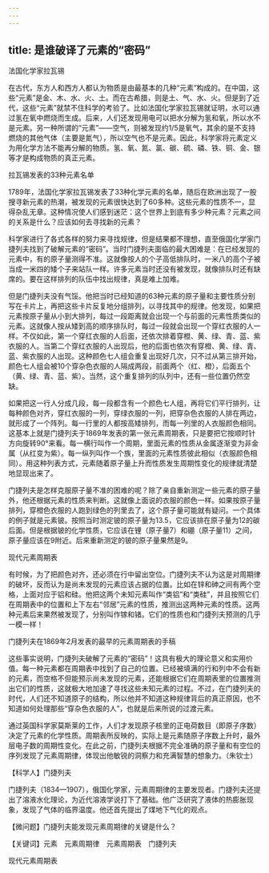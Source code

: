 ```yaml
---
---
---
```

title: 是谁破译了元素的“密码”
---




法国化学家拉瓦锡



在古代，东方人和西方人都认为物质是由最基本的几种“元素”构成的。在中国，这些“元素”是金、木、水、火、土。而在古希腊，则是土、气、水、火。但是到了近代，这些“元素”就禁不住科学的考验了。比如法国化学家拉瓦锡就证明，水可以通过氢在氧中燃烧而生成。后来，人们还发现用电可以把水分解为氢和氧，所以水不是元素。另一种所谓的“元素”——空气，则被发现约1/5是氧气，其余的是不支持燃烧的其他气体（主要是氮气），所以空气也不是元素。因此，科学家将元素定义为用化学方法不能再分解的物质。氢、氧、氮、氯、碳、硫、磷、铁、铜、金、银等才是构成物质的真正元素。

拉瓦锡发表的33种元素名单



1789年，法国化学家拉瓦锡发表了33种化学元素的名单，随后在欧洲出现了一股搜寻新元素的热潮，被发现的元素很快达到了60多种。这些元素的性质不一，显得杂乱无章。这种情况使人们感到迷茫：这个世界上到底有多少种元素？元素之间的关系是什么？应该如何去寻找新的元素？

科学家进行了各式各样的努力来寻找规律，但是结果都不理想，直至俄国化学家门捷列夫找到了破解元素的“密码”。当时门捷列夫面临的最大困难是：在已经发现的元素中，有的原子量测得不准。这就像按人的个子高低排队时，一米八的高个子被当成一米四的矮个子来站队一样。许多元素当时还没有被发现，就像排队时还有缺席的。要在这样排列的队伍中找出规律，真是难上加难。

但是门捷列夫没有气馁。他把当时已经知道的63种元素的原子量和主要性质分别写在卡片上，再把这些卡片反复地分组排列，以寻找其中的规律。他发现，如果把元素按原子量从小到大排列，每过一段距离就会出现一个与前面的元素性质类似的元素。这就像人按从矮到高的顺序排队时，每过一段就会出现一个穿红衣服的人一样。不仅如此，第一个穿红衣服的人后面，还依次排着穿橙、黄、绿、青、蓝、紫衣服的人。当第二个穿红衣服的人出现后，他的后面也依次有穿橙、黄、绿、青、蓝、紫衣服的人出现。这种颜色七人组会重复出现好几次，只不过从第三排开始，颜色七人组会被10个穿杂色衣服的人隔成两段，前面两个（红、橙），后面五个（黄、绿、青、蓝、紫）。当然，这个重复排列的队列中，还有一些位置仍然空缺。

如果把这一行人分成几段，每一段都含有一个颜色七人组，再将它们平行排列，让每种颜色对齐，穿红衣服的一列，穿绿衣服的一列，把穿杂色衣服的人排在两边，就形成了一个阵列。每一行里的人都按高矮排列，而每一列里的人衣服颜色相同。这基本上就是门捷列夫于1869年发表的第一张元素周期表，只是要把它按顺时针方向旋转90°来看。每一横行叫作一个周期，里面元素的性质从金属逐渐变为非金属（从红变为紫）。每一纵列叫作一个族，里面的元素性质彼此相似（衣服颜色相同）。用这种列表方式，元素随着原子量上升而性质发生周期性变化的规律就清楚地显现出来了。

门捷列夫是怎样克服原子量不准的困难的呢？除了亲自重新测定一些元素的原子量外，他还根据元素的性质来判断。这就像上面说的衣服的颜色一样。如果按原子量排列，穿橙色衣服的人跑到绿色的列里去了，这个原子量可能就有疑问。一个具体的例子就是元素铍。按照当时测定铍的原子量为13.5，它应该排在原子量为12的碳后面。但是根据铍的化学性质，它应该在锂（原子量7）和硼（原子量11）之间，原子量应该在9附近。后来重新测定的铍的原子量果然是9。

现代元素周期表



有时候，为了把颜色对齐，还必须在行中留出空位。门捷列夫不认为这是对周期律的破坏，反而认为是尚未发现的元素应该占据的位置。比如在锌和砷之间有两个空格，上面对应于铝和硅。他把这两个未知元素叫作“类铝”和“类硅”，并且按照它们在周期表中的位置和上下左右“邻居”元素的性质，推测出这两种元素的性质。这两种元素后来果然被发现了，分别叫作镓和锗。它们的性质也和门捷列夫预测的几乎一模一样！

门捷列夫在1869年2月发表的最早的元素周期表的手稿



这些事实说明，门捷列夫破解了元素的“密码”！这具有极大的理论意义和实用价值。每一种元素都在周期表中找到了自己的位置。已经被填满的行和列中不会有新的元素，而空格不但能预示尚未发现的元素，还能根据它们在周期表里的位置推测出它们的性质，这就极大地加速了寻找这些未知元素的过程。不过，在门捷列夫的时代，人们还不知道原子的结构，所以他并不知道这种规律背后的真正原因，也不知道如何处理那些“穿杂色衣服的人”，也就是后来所说的过渡元素。

通过英国科学家莫斯莱的工作，人们才发现原子核里的正电荷数目（即原子序数）决定了元素的化学性质。周期表所反映的，实际上是元素随原子序数上升时，最外层电子数的周期性变化。在此之前，门捷列夫根据不完全准确的原子量和有空位的序列发现了元素周期律，体现出他敏锐的洞察力和充满智慧的想象力。（朱钦士）





【科学人】门捷列夫



门捷列夫（1834—1907），俄国化学家，元素周期律的主要发现者。门捷列夫还提出了溶液水化理论，为近代溶液学说打下了基础。他广泛研究了液体的热膨胀现象，发现了气体的临界温度。他还首先提出了煤地下气化的观点。

【微问题】门捷列夫能发现元素周期律的关键是什么？

【关键词】元素　元素周期律　元素周期表　门捷列夫





现代元素周期表
